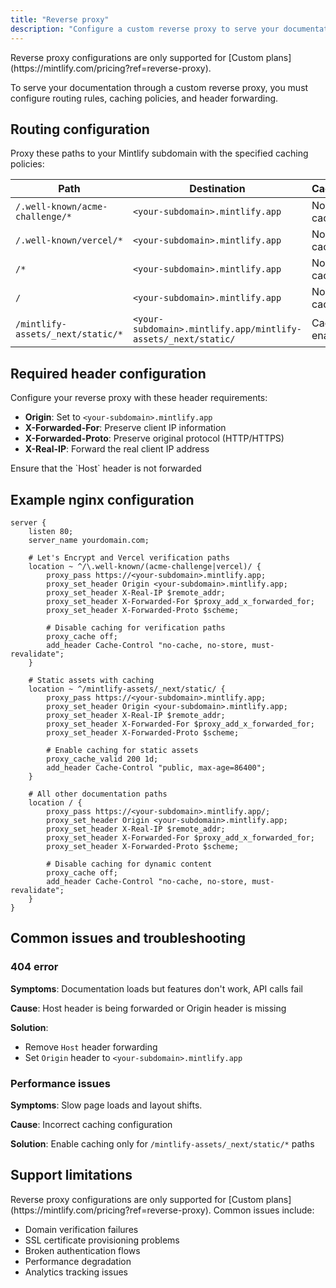 ```yaml
---
title: "Reverse proxy"
description: "Configure a custom reverse proxy to serve your documentation"
---
```



<Note>
  Reverse proxy configurations are only supported for [Custom plans](https://mintlify.com/pricing?ref=reverse-proxy).
</Note>

To serve your documentation through a custom reverse proxy, you must configure routing rules, caching policies, and header forwarding.

## Routing configuration

Proxy these paths to your Mintlify subdomain with the specified caching policies:

| Path | Destination | Caching |
|------|-------------|---------|
| `/.well-known/acme-challenge/*` | `<your-subdomain>.mintlify.app` | No cache |
| `/.well-known/vercel/*` | `<your-subdomain>.mintlify.app` | No cache |
| `/*` | `<your-subdomain>.mintlify.app` | No cache |
| `/` | `<your-subdomain>.mintlify.app` | No cache |
| `/mintlify-assets/_next/static/*` | `<your-subdomain>.mintlify.app/mintlify-assets/_next/static/` | Cache enabled |

## Required header configuration

Configure your reverse proxy with these header requirements:

- **Origin**: Set to `<your-subdomain>.mintlify.app`
- **X-Forwarded-For**: Preserve client IP information
- **X-Forwarded-Proto**: Preserve original protocol (HTTP/HTTPS)
- **X-Real-IP**: Forward the real client IP address

<Warning>
  Ensure that the `Host` header is not forwarded
</Warning>

## Example nginx configuration

```nginx
server {
    listen 80;
    server_name yourdomain.com;
    
    # Let's Encrypt and Vercel verification paths
    location ~ ^/\.well-known/(acme-challenge|vercel)/ {
        proxy_pass https://<your-subdomain>.mintlify.app;
        proxy_set_header Origin <your-subdomain>.mintlify.app;
        proxy_set_header X-Real-IP $remote_addr;
        proxy_set_header X-Forwarded-For $proxy_add_x_forwarded_for;
        proxy_set_header X-Forwarded-Proto $scheme;
        
        # Disable caching for verification paths
        proxy_cache off;
        add_header Cache-Control "no-cache, no-store, must-revalidate";
    }
    
    # Static assets with caching
    location ~ ^/mintlify-assets/_next/static/ {
        proxy_pass https://<your-subdomain>.mintlify.app;
        proxy_set_header Origin <your-subdomain>.mintlify.app;
        proxy_set_header X-Real-IP $remote_addr;
        proxy_set_header X-Forwarded-For $proxy_add_x_forwarded_for;
        proxy_set_header X-Forwarded-Proto $scheme;
        
        # Enable caching for static assets
        proxy_cache_valid 200 1d;
        add_header Cache-Control "public, max-age=86400";
    }
    
    # All other documentation paths
    location / {
        proxy_pass https://<your-subdomain>.mintlify.app/;
        proxy_set_header Origin <your-subdomain>.mintlify.app;
        proxy_set_header X-Real-IP $remote_addr;
        proxy_set_header X-Forwarded-For $proxy_add_x_forwarded_for;
        proxy_set_header X-Forwarded-Proto $scheme;
        
        # Disable caching for dynamic content
        proxy_cache off;
        add_header Cache-Control "no-cache, no-store, must-revalidate";
    }
}
```

<Propagating />

## Common issues and troubleshooting

### 404 error

**Symptoms**: Documentation loads but features don't work, API calls fail

**Cause**: Host header is being forwarded or Origin header is missing

**Solution**:

- Remove `Host` header forwarding
- Set `Origin` header to `<your-subdomain>.mintlify.app`

### Performance issues

**Symptoms**: Slow page loads and layout shifts.

**Cause**: Incorrect caching configuration

**Solution**: Enable caching only for `/mintlify-assets/_next/static/*` paths

## Support limitations

<Warning>
  Reverse proxy configurations are only supported for [Custom plans](https://mintlify.com/pricing?ref=reverse-proxy). Common issues include:

  - Domain verification failures
  - SSL certificate provisioning problems
  - Broken authentication flows
  - Performance degradation
  - Analytics tracking issues
</Warning>
